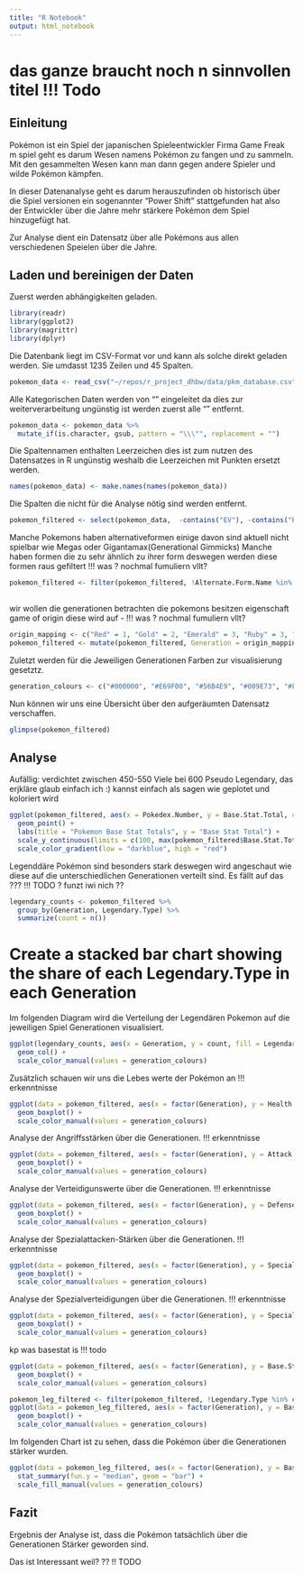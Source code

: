 ```yaml
---
title: "R Notebook"
output: html_notebook
---
```


# das ganze braucht noch n sinnvollen titel !!! Todo

## Einleitung 

Pokémon ist ein Spiel der japanischen Spieleentwickler Firma Game Freak 
m spiel geht es darum Wesen namens Pokémon zu fangen und zu sammeln.
Mit den gesammelten Wesen kann man dann gegen andere Spieler und wilde Pokémon kämpfen.

In dieser Datenanalyse geht es darum herauszufinden ob historisch über die Spiel versionen 
ein sogenannter "Power Shift" stattgefunden hat also der Entwickler über die Jahre mehr stärkere Pokémon dem Spiel hinzugefügt hat.

Zur Analyse dient ein Datensatz über alle Pokémons aus allen verschiedenen Speielen über die Jahre.

## Laden und bereinigen der Daten

Zuerst werden abhängigkeiten geladen.
```r
library(readr)
library(ggplot2)
library(magrittr)
library(dplyr)
```

Die Datenbank liegt im CSV-Format vor und kann als solche direkt geladen werden.
Sie umdasst 1235 Zeilen und 45 Spalten.
```r
pokemon_data <- read_csv("~/repos/r_project_dhbw/data/pkm_database.csv")
```

Alle Kategorischen Daten werden von "" eingeleitet 
da dies zur weiterverarbeitung ungünstig ist werden zuerst alle "" entfernt.
```r
pokemon_data <- pokemon_data %>%
  mutate_if(is.character, gsub, pattern = "\\\"", replacement = "")
```

Die Spaltennamen enthalten Leerzeichen dies ist zum nutzen des Datensatzes in R
ungünstig weshalb die Leerzeichen mit Punkten ersetzt werden.
```r
names(pokemon_data) <- make.names(names(pokemon_data))
```

Die Spalten die nicht für die Analyse nötig sind werden entfernt.
```r
pokemon_filtered <- select(pokemon_data,  -contains("EV"), -contains("Egg"), -contains("Experience"), -contains("Ability"), -contains("Ratio"), -contains("Happiness"), -contains("Height"), -contains("Weight"), -contains("Classification"), -contains("Rate"))
```

Manche Pokemons haben alternativeformen einige davon sind aktuell nicht spielbar wie Megas oder Gigantamax(Generational Gimmicks)
Manche haben formen die zu sehr ähnlich zu ihrer form deswegen werden diese formen raus gefiltert
!!! was ? nochmal fumuliern vllt?
```r
pokemon_filtered <- filter(pokemon_filtered, !Alternate.Form.Name %in% c("Mega", "Mega X", "Mega Y", "Gigantamax", "Female", "Fan", "Galar Zen", "Low Key Gigantamax", 
                                                                                              "Lowkey", "Snowy", "Starter", "Zen", "Heat", "Wash", "Rainy", "Eternamax"))
```

wir wollen die generationen betrachten 
die pokemons besitzen eigenschaft game of origin diese wird auf -
!!! was ? nochmal fumuliern vllt?
```r
origin_mapping <- c("Red" = 1, "Gold" = 2, "Emerald" = 3, "Ruby" = 3, "Diamond" = 4, "Black" = 5, "Black 2" = 5, "X" = 6, "Sun" = 7, "Ultra Sun" = 7, "Pokemon GO" = 8, "Sword" = 8, "Scarlet" = 9, "Legends: Arceus" = 9)
pokemon_filtered <- mutate(pokemon_filtered, Generation = origin_mapping[match(pokemon_filtered$"Game.s..of.Origin", names(origin_mapping))])
```
Zuletzt werden für die Jeweiligen Generationen Farben zur visualisierung gesetztz.
```r
generation_colours <- c("#000000", "#E69F00", "#56B4E9", "#009E73", "#F0E442", "#0072B2", "#D55E00", "#CC79A7", "#999999")
```

Nun können wir uns eine Übersicht über den aufgeräumten Datensatz verschaffen.
```r
glimpse(pokemon_filtered)
```

## Analyse

Aufällig: verdichtet zwischen 450-550
Viele bei 600 Pseudo Legendary, das erjkläre glaub einfach ich :)
kannst einfach als sagen wie geplotet und koloriert wird
```r
ggplot(pokemon_filtered, aes(x = Pokedex.Number, y = Base.Stat.Total, color = Base.Stat.Total)) + 
  geom_point() +
  labs(title = "Pokemon Base Stat Totals", y = "Base Stat Total") +
  scale_y_continuous(limits = c(100, max(pokemon_filtered$Base.Stat.Total))) +
  scale_color_gradient(low = "darkblue", high = "red")
```



Legenddäre Pokémon sind besonders stark deswegen wird angeschaut wie diese auf die 
unterschiedlichen Generationen verteilt sind.
Es fällt auf das ??? !!! TODO ? funzt iwi nich ?? 
```r
legendary_counts <- pokemon_filtered %>%
  group_by(Generation, Legendary.Type) %>%
  summarize(count = n())
```

# Create a stacked bar chart showing the share of each Legendary.Type in each Generation

Im folgenden Diagram wird die Verteilung der Legendären Pokemon auf die jeweiligen Spiel Generationen visualisiert.
```r
ggplot(legendary_counts, aes(x = Generation, y = count, fill = Legendary.Type)) +
  geom_col() +
  scale_color_manual(values = generation_colours)
```

Zusätzlich schauen wir uns die Lebes werte der Pokémon an 
!!! erkenntnisse
```r
ggplot(data = pokemon_filtered, aes(x = factor(Generation), y = Health.Stat, fill = factor(Generation))) +
  geom_boxplot() +
  scale_color_manual(values = generation_colours)
```

Analyse der Angriffsstärken über die Generationen.
!!! erkenntnisse
```r
ggplot(data = pokemon_filtered, aes(x = factor(Generation), y = Attack.Stat, fill = factor(Generation))) +
  geom_boxplot() +
  scale_color_manual(values = generation_colours)
```
Analyse der Verteidigunswerte über die Generationen.
!!! erkenntnisse
```r
ggplot(data = pokemon_filtered, aes(x = factor(Generation), y = Defense.Stat, fill = factor(Generation))) +
  geom_boxplot() +
  scale_color_manual(values = generation_colours)
```

Analyse der Spezialattacken-Stärken über die Generationen.
!!! erkenntnisse
```r
ggplot(data = pokemon_filtered, aes(x = factor(Generation), y = Special.Attack.Stat, fill = factor(Generation))) +
  geom_boxplot() +
  scale_color_manual(values = generation_colours)
```

Analyse der Spezialverteidigungen über die Generationen.
!!! erkenntnisse
```r
ggplot(data = pokemon_filtered, aes(x = factor(Generation), y = Special.Defense.Stat, fill = factor(Generation))) +
  geom_boxplot() +
  scale_color_manual(values = generation_colours)
```

kp was basestat is  !!! todo
```r
ggplot(data = pokemon_filtered, aes(x = factor(Generation), y = Base.Stat.Total, fill = factor(Generation))) +
  geom_boxplot() +
  scale_color_manual(values = generation_colours)
```


```r
pokemon_leg_filtered <- filter(pokemon_filtered, !Legendary.Type %in% c("Legendary", "Mythical","Sub-Legendary"))
ggplot(data = pokemon_leg_filtered, aes(x = factor(Generation), y = Base.Stat.Total, fill = factor(Generation))) +
  geom_boxplot() +
  scale_color_manual(values = generation_colours)
```
Im folgenden Chart ist zu sehen, dass die Pokémon über die Generationen stärker wurden.
```r
ggplot(data = pokemon_leg_filtered, aes(x = factor(Generation), y = Base.Stat.Total, fill = factor(Generation))) +
  stat_summary(fun.y = "median", geom = "bar") +
  scale_fill_manual(values = generation_colours)
```

## Fazit

Ergebnis der Analyse ist, dass die Pokémon tatsächlich über die Generationen 
Stärker geworden sind.

Das ist Interessant weil? ?? !! TODO




